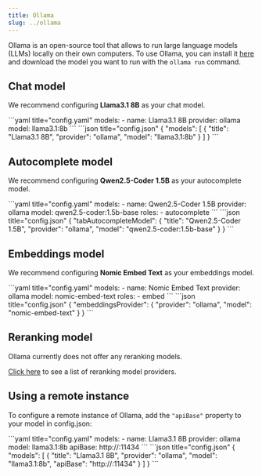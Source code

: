 ```yaml
---
title: Ollama
slug: ../ollama
---
```


Ollama is an open-source tool that allows to run large language models (LLMs) locally on their own computers. To use Ollama, you can install it [here](https://ollama.ai/download) and download the model you want to run with the `ollama run` command.

## Chat model

We recommend configuring **Llama3.1 8B** as your chat model.

<Tabs>
    <Tab title="YAML">
    ```yaml title="config.yaml"
    models:
      - name: Llama3.1 8B
        provider: ollama
        model: llama3.1:8b
    ```
    </Tab>
    <Tab title="JSON">
    ```json title="config.json"
    {
      "models": [
        {
          "title": "Llama3.1 8B",
          "provider": "ollama",
          "model": "llama3.1:8b"
        }
      ]
    }
    ```
    </Tab>
</Tabs>

## Autocomplete model

We recommend configuring **Qwen2.5-Coder 1.5B** as your autocomplete model.

<Tabs>
    <Tab title="YAML">
    ```yaml title="config.yaml"
    models:
      - name: Qwen2.5-Coder 1.5B
        provider: ollama
        model: qwen2.5-coder:1.5b-base
        roles:
          - autocomplete
    ```
    </Tab>
    <Tab title="JSON">
    ```json title="config.json"
    {
      "tabAutocompleteModel": {
        "title": "Qwen2.5-Coder 1.5B",
        "provider": "ollama",
        "model": "qwen2.5-coder:1.5b-base"
      }
    }
    ```
    </Tab>
</Tabs>

## Embeddings model

We recommend configuring **Nomic Embed Text** as your embeddings model.

<Tabs>
    <Tab title="YAML">
    ```yaml title="config.yaml"
    models:
      - name: Nomic Embed Text
        provider: ollama
        model: nomic-embed-text
        roles:
          - embed
    ```
    </Tab>
    <Tab title="JSON">
    ```json title="config.json"
    {
      "embeddingsProvider": {
        "provider": "ollama",
        "model": "nomic-embed-text"
      }
    }
    ```
    </Tab>
</Tabs>

## Reranking model

Ollama currently does not offer any reranking models.

[Click here](../../model-roles/reranking.mdx) to see a list of reranking model providers.

## Using a remote instance

To configure a remote instance of Ollama, add the `"apiBase"` property to your model in config.json:

<Tabs>
    <Tab title="YAML">
    ```yaml title="config.yaml"
    models:
      - name: Llama3.1 8B
        provider: ollama
        model: llama3.1:8b
        apiBase: http://<my endpoint>:11434
    ```
    </Tab>
    <Tab title="JSON">
    ```json title="config.json"
    {
      "models": [
        {
          "title": "Llama3.1 8B",
          "provider": "ollama",
          "model": "llama3.1:8b",
          "apiBase": "http://<my endpoint>:11434"
        }
      ]
    }
    ```
    </Tab>
</Tabs>
